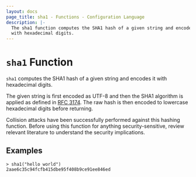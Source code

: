 ```yaml
---
layout: docs
page_title: sha1 - Functions - Configuration Language
description: |-
  The sha1 function computes the SHA1 hash of a given string and encodes it
  with hexadecimal digits.
---
```


# `sha1` Function

`sha1` computes the SHA1 hash of a given string and encodes it with
hexadecimal digits.

The given string is first encoded as UTF-8 and then the SHA1 algorithm is applied
as defined in [RFC 3174](https://tools.ietf.org/html/rfc3174). The raw hash is
then encoded to lowercase hexadecimal digits before returning.

Collision attacks have been successfully performed against this hashing
function. Before using this function for anything security-sensitive, review
relevant literature to understand the security implications.

## Examples

```shell-session
> sha1("hello world")
2aae6c35c94fcfb415dbe95f408b9ce91ee846ed
```
